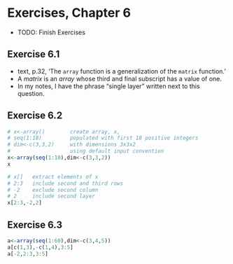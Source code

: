 # Exercises, Chapter 6

+ TODO: Finish Exercises

## Exercise 6.1

+ text, p.32, 'The ```array``` function is a generalization of the ```matrix``` function.'
+ A _matrix_ is an _array_ whose third and final subscript has a value of one.
+ In my notes, I have the phrase "single layer" written next to this question.

## Exercise 6.2

```r
# x<-array()        create array, x, 
# seq(1:18)         populated with first 18 positive integers
# dim<-c(3,3,2)     with dimensions 3x3x2
#                   using default input convention
x<-array(seq(1:18),dim<-c(3,3,2))
x

# x[]   extract elements of x
# 2:3   include second and third rows
# -2    exclude second column
# 2     include second layer
x[2:3,-2,2]

```

## Exercise 6.3

```r
a<-array(seq(1:60),dim<-c(3,4,5))
a[c(1,3),-c(1,4),3:5]
a[-2,2:3,3:5]
```

